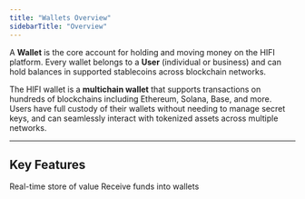 ```yaml
---
title: "Wallets Overview"
sidebarTitle: "Overview"
---
```


A **Wallet** is the core account for holding and moving money on the HIFI platform. Every wallet belongs to a **User** (individual or business) and can hold balances in supported stablecoins across blockchain networks.

The HIFI wallet is a **multichain wallet** that supports transactions on hundreds of blockchains including Ethereum, Solana, Base, and more. Users have full custody of their wallets without needing to manage secret keys, and can seamlessly interact with tokenized assets across multiple networks.

---

## Key Features

<Columns cols={2}>

<Card icon="wallet" title="Balances" href="/docs/wallets/balances">
  Real-time store of value
</Card>

<Card icon="coins" title="Deposits" href="/docs/wallets/deposits">
  Receive funds into wallets
</Card>

</Columns>
